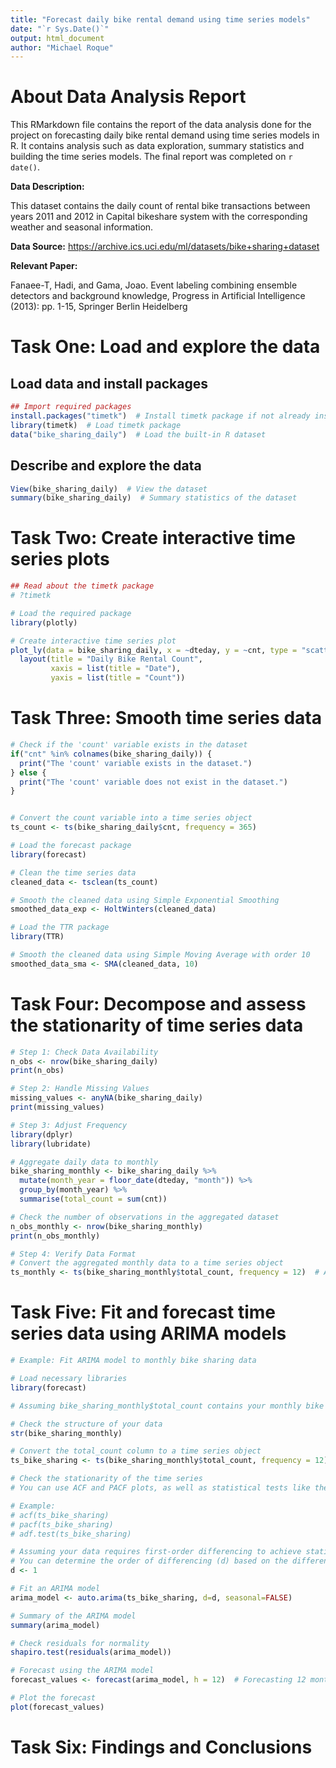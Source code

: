 ```yaml
---
title: "Forecast daily bike rental demand using time series models"
date: "`r Sys.Date()`"
output: html_document
author: "Michael Roque"
---
```


# About Data Analysis Report

This RMarkdown file contains the report of the data analysis done for the project on forecasting daily bike rental demand using time series models in R. It contains analysis such as data exploration, summary statistics and building the time series models. The final report was completed on `r date()`.

**Data Description:**

This dataset contains the daily count of rental bike transactions between years 2011 and 2012 in Capital bikeshare system with the corresponding weather and seasonal information.

**Data Source:** <https://archive.ics.uci.edu/ml/datasets/bike+sharing+dataset>

**Relevant Paper:**

Fanaee-T, Hadi, and Gama, Joao. Event labeling combining ensemble detectors and background knowledge, Progress in Artificial Intelligence (2013): pp. 1-15, Springer Berlin Heidelberg

# Task One: Load and explore the data

## Load data and install packages

```r
## Import required packages
install.packages("timetk")  # Install timetk package if not already installed
library(timetk)  # Load timetk package
data("bike_sharing_daily")  # Load the built-in R dataset
```

## Describe and explore the data

```r
View(bike_sharing_daily)  # View the dataset
summary(bike_sharing_daily)  # Summary statistics of the dataset
```

# Task Two: Create interactive time series plots

```r
## Read about the timetk package
# ?timetk

# Load the required package
library(plotly)

# Create interactive time series plot
plot_ly(data = bike_sharing_daily, x = ~dteday, y = ~cnt, type = "scatter", mode = "lines") %>%
  layout(title = "Daily Bike Rental Count",
         xaxis = list(title = "Date"),
         yaxis = list(title = "Count"))

```

# Task Three: Smooth time series data

```r

# Check if the 'count' variable exists in the dataset
if("cnt" %in% colnames(bike_sharing_daily)) {
  print("The 'count' variable exists in the dataset.")
} else {
  print("The 'count' variable does not exist in the dataset.")
}


# Convert the count variable into a time series object
ts_count <- ts(bike_sharing_daily$cnt, frequency = 365)

# Load the forecast package
library(forecast)

# Clean the time series data
cleaned_data <- tsclean(ts_count)

# Smooth the cleaned data using Simple Exponential Smoothing
smoothed_data_exp <- HoltWinters(cleaned_data)

# Load the TTR package
library(TTR)

# Smooth the cleaned data using Simple Moving Average with order 10
smoothed_data_sma <- SMA(cleaned_data, 10)


```

# Task Four: Decompose and assess the stationarity of time series data

```r

# Step 1: Check Data Availability
n_obs <- nrow(bike_sharing_daily)
print(n_obs)

# Step 2: Handle Missing Values
missing_values <- anyNA(bike_sharing_daily)
print(missing_values)

# Step 3: Adjust Frequency
library(dplyr)
library(lubridate)

# Aggregate daily data to monthly
bike_sharing_monthly <- bike_sharing_daily %>%
  mutate(month_year = floor_date(dteday, "month")) %>%
  group_by(month_year) %>%
  summarise(total_count = sum(cnt))

# Check the number of observations in the aggregated dataset
n_obs_monthly <- nrow(bike_sharing_monthly)
print(n_obs_monthly)

# Step 4: Verify Data Format
# Convert the aggregated monthly data to a time series object
ts_monthly <- ts(bike_sharing_monthly$total_count, frequency = 12)  # Assuming monthly frequency (12 months per year)


```

# Task Five: Fit and forecast time series data using ARIMA models

```r

# Example: Fit ARIMA model to monthly bike sharing data

# Load necessary libraries
library(forecast)

# Assuming bike_sharing_monthly$total_count contains your monthly bike sharing data

# Check the structure of your data
str(bike_sharing_monthly)

# Convert the total_count column to a time series object
ts_bike_sharing <- ts(bike_sharing_monthly$total_count, frequency = 12)  # Assuming monthly data

# Check the stationarity of the time series
# You can use ACF and PACF plots, as well as statistical tests like the Augmented Dickey-Fuller test

# Example:
# acf(ts_bike_sharing)
# pacf(ts_bike_sharing)
# adf.test(ts_bike_sharing)

# Assuming your data requires first-order differencing to achieve stationarity
# You can determine the order of differencing (d) based on the differencing required to make the series stationary
d <- 1

# Fit an ARIMA model
arima_model <- auto.arima(ts_bike_sharing, d=d, seasonal=FALSE)

# Summary of the ARIMA model
summary(arima_model)

# Check residuals for normality
shapiro.test(residuals(arima_model))

# Forecast using the ARIMA model
forecast_values <- forecast(arima_model, h = 12)  # Forecasting 12 months ahead

# Plot the forecast
plot(forecast_values)


```

# Task Six: Findings and Conclusions
